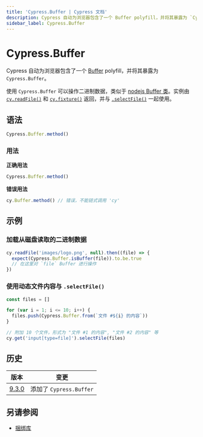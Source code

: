 ```yaml
---
title: 'Cypress.Buffer | Cypress 文档'
description: Cypress 自动为浏览器包含了一个 Buffer polyfill，并将其暴露为 `Cypress.Buffer`。
sidebar_label: Cypress.Buffer
---
```


<ProductHeading product="app" />

# Cypress.Buffer

Cypress 自动为浏览器包含了一个 [Buffer](https://github.com/feross/buffer)
polyfill，并将其暴露为 `Cypress.Buffer`。

使用 `Cypress.Buffer` 可以操作二进制数据，类似于
[nodejs Buffer 类](https://nodejs.org/api/buffer.html)。实例由
[`cy.readFile()`](/api/commands/readfile) 和
[`cy.fixture()`](/api/commands/fixture) 返回，并与
[`.selectFile()`](/api/commands/selectfile) 一起使用。

## 语法

```javascript
Cypress.Buffer.method()
```

### 用法

<Icon name="check-circle" color="green" /> **正确用法**

```javascript
Cypress.Buffer.method()
```

<Icon name="exclamation-triangle" color="red" /> **错误用法**

```javascript
cy.Buffer.method() // 错误，不能链式调用 'cy'
```

## 示例

### 加载从磁盘读取的二进制数据

```javascript
cy.readFile('images/logo.png', null).then((file) => {
  expect(Cypress.Buffer.isBuffer(file)).to.be.true
  // 在这里对 `file` Buffer 进行操作
})
```

### 使用动态文件内容与 `.selectFile()`

```javascript
const files = []

for (var i = 1; i <= 10; i++) {
  files.push(Cypress.Buffer.from(`文件 #${i} 的内容`))
}

// 附加 10 个文件，形式为 "文件 #1 的内容", "文件 #2 的内容" 等
cy.get('input[type=file]').selectFile(files)
```

## 历史

| 版本                               | 变更                    |
| ---------------------------------- | ----------------------- |
| [9.3.0](/app/references/changelog) | 添加了 `Cypress.Buffer` |

## 另请参阅

- [捆绑库](/app/references/bundled-libraries)